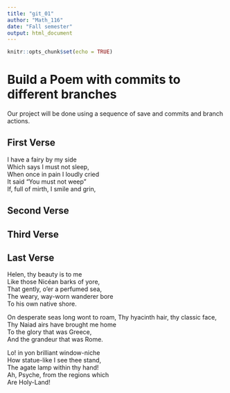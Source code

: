 ```yaml
---
title: "git_01"
author: "Math_116"
date: "Fall semester"
output: html_document
---
```


```r
knitr::opts_chunk$set(echo = TRUE)
```
# Build a Poem with commits to different branches
Our project will be done using a sequence of save and commits and branch actions.
<!-- Do not modify or change any text in "!--" bracketed areas such as this --- these are instructions to
you, if you change any of this the git program will notice it and compromise your git merging strategy !-->

## First Verse 
<!--Put the first five lines of a poem by Lewis Carrol in this section!-->
I have a fairy by my side   
Which says I must not sleep,   
When once in pain I loudly cried   
It said "You must not weep"   
If, full of mirth, I smile and grin,   

## Second Verse
<!--Put the first five lines of a poem by Robert Frost here!-->

## Third Verse
<!--Put the first two verses of The Walrus and the Carpenter here!-->

## Last Verse
<!--Put a short poem of your choice 8-20 lines,here!-->
Helen, thy beauty is to me   
   Like those Nicéan barks of yore,   
That gently, o'er a perfumed sea,   
   The weary, way-worn wanderer bore   
   To his own native shore.   
  
On desperate seas long wont to roam, 
   Thy hyacinth hair, thy classic face,   
Thy Naiad airs have brought me home   
   To the glory that was Greece,         
   And the grandeur that was Rome.   
  
Lo! in yon brilliant window-niche   
   How statue-like I see thee stand,   
The agate lamp within thy hand!   
   Ah, Psyche, from the regions which   
   Are Holy-Land!   
   